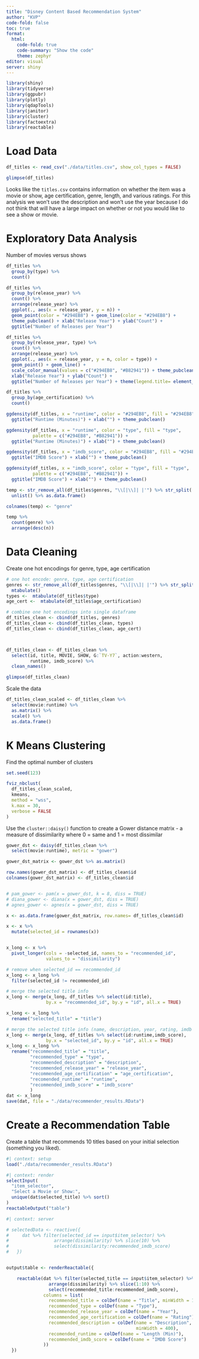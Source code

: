 ```yaml
---
title: "Disney Content Based Recommendation System"
author: "KVP"
code-fold: false
toc: true
format:
  html:
    code-fold: true
    code-summary: "Show the code"
    theme: zephyr
editor: visual
server: shiny
---
```


```r
library(shiny)
library(tidyverse)
library(ggpubr)
library(plotly)
library(qdapTools)
library(janitor)
library(cluster)
library(factoextra)
library(reactable)

```

# Load Data
```r
df_titles <- read_csv("./data/titles.csv", show_col_types = FALSE)

glimpse(df_titles)
```

Looks like the `titles.csv` contains information on whether the item was a movie or show, age certification, genre, length, and various ratings. For this analysis we won't use the description and won't use the year because I do not think that will have a large impact on whether or not you would like to see a show or movie.

# Exploratory Data Analysis

Number of movies versus shows

```r
df_titles %>%
  group_by(type) %>%
  count()
```

```r
df_titles %>%
  group_by(release_year) %>%
  count() %>%
  arrange(release_year) %>%
  ggplot(., aes(x = release_year, y = n)) + 
  geom_point(color = "#294EB8") + geom_line(color = "#294EB8") + 
  theme_pubclean() + xlab("Release Year") + ylab("Count") +
  ggtitle("Number of Releases per Year")
```

```r
df_titles %>%
  group_by(release_year, type) %>%
  count() %>%
  arrange(release_year) %>%
  ggplot(., aes(x = release_year, y = n, color = type)) + 
  geom_point() + geom_line() + 
  scale_color_manual(values = c("#294EB8", "#B82941")) + theme_pubclean() +
  xlab("Release Year") + ylab("Count") +
  ggtitle("Number of Releases per Year") + theme(legend.title= element_blank())
```

```r
df_titles %>%
  group_by(age_certification) %>%
  count() 
```

```r
ggdensity(df_titles, x = "runtime", color = "#294EB8", fill = "#294EB8") +
  ggtitle("Runtime (Minutes)") + xlab("") + theme_pubclean()
```

```r
ggdensity(df_titles, x = "runtime", color = "type", fill = "type",
          palette = c("#294EB8", "#B82941")) +
  ggtitle("Runtime (Minutes)") + xlab("") + theme_pubclean()
```

```r
ggdensity(df_titles, x = "imdb_score", color = "#294EB8", fill = "#294EB8") +
  ggtitle("IMDB Score") + xlab("") + theme_pubclean()
```

```r
ggdensity(df_titles, x = "imdb_score", color = "type", fill = "type",
          palette = c("#294EB8", "#B82941")) +
  ggtitle("IMDB Score") + xlab("") + theme_pubclean()
```

```r
temp <- str_remove_all(df_titles$genres, "\\[|\\]| |'") %>% str_split(., ",") %>%
  unlist() %>% as.data.frame()

colnames(temp) <- "genre"

temp %>%
  count(genre) %>%
  arrange(desc(n))
```

# Data Cleaning

Create one hot encodings for genre, type, age certification

```r

# one hot encode: genre, type, age certification
genres <- str_remove_all(df_titles$genres, "\\[|\\]| |'") %>% str_split(., ",") %>%
  mtabulate()
types <-  mtabulate(df_titles$type)
age_cert <-  mtabulate(df_titles$age_certification)

# combine one hot encodings into single dataframe
df_titles_clean <- cbind(df_titles, genres)
df_titles_clean <- cbind(df_titles_clean, types)
df_titles_clean <- cbind(df_titles_clean, age_cert)



df_titles_clean <- df_titles_clean %>%
  select(id, title, MOVIE, SHOW, G:`TV-Y7`, action:western, 
         runtime, imdb_score) %>% 
  clean_names()

glimpse(df_titles_clean)
```

Scale the data

```r
df_titles_clean_scaled <- df_titles_clean %>%
  select(movie:runtime) %>%
  as.matrix() %>%
  scale() %>%
  as.data.frame()
```

# K Means Clustering

Find the optimal number of clusters

```r
set.seed(123)

fviz_nbclust(
  df_titles_clean_scaled, 
  kmeans, 
  method = "wss", 
  k.max = 30, 
  verbose = FALSE
)
```

Use the `cluster::daisy()` function to create a Gower distance matrix - a measure of dissimilarity where 0 = same and 1 = most dissimilar

```r
gower_dst <- daisy(df_titles_clean %>%
  select(movie:runtime), metric = "gower")

gower_dst_matrix <- gower_dst %>% as.matrix()

row.names(gower_dst_matrix) <- df_titles_clean$id
colnames(gower_dst_matrix) <- df_titles_clean$id


# pam_gower <- pam(x = gower_dst, k = 8, diss = TRUE)
# diana_gower <- diana(x = gower_dst, diss = TRUE)
# agnes_gower <- agnes(x = gower_dst, diss = TRUE)
```

```r
x <- as.data.frame(gower_dst_matrix, row.names= df_titles_clean$id)

x <- x %>%
  mutate(selected_id = rownames(x))


x_long <- x %>%
  pivot_longer(cols = -selected_id, names_to = "recommended_id",
               values_to = "dissimilarity")

# remove when selected_id == recommended_id
x_long <- x_long %>%
  filter(selected_id != recommended_id)

# merge the selected title info 
x_long <- merge(x_long, df_titles %>% select(id:title), 
               by.x = "recommended_id", by.y = "id", all.x = TRUE)

x_long <- x_long %>%
  rename("selected_title" = "title")

# merge the selected title info (name, description, year, rating, imdb score)
x_long <- merge(x_long, df_titles %>% select(id:runtime,imdb_score), 
               by.x = "selected_id", by.y = "id", all.x = TRUE)
x_long <- x_long %>%
  rename("recommended_title" = "title",
         "recommended_type" = "type",
         "recommended_description" = "description",
         "recommended_release_year" = "release_year",
         "recommended_age_certification" = "age_certification",
         "recomended_runtime" = "runtime",
         "recommended_imdb_score" = "imdb_score"
         )
dat <- x_long
save(dat, file = "./data/recommender_results.RData")
```

# Create a Recommendation Table

Create a table that recommends 10 titles based on your initial selection (something you liked).

```r
#| context: setup
load("./data/recommender_results.RData")
```

```r
#| context: render
selectInput(
  "item_selector",
  "Select a Movie or Show:",
  unique(dat$selected_title) %>% sort()
)
reactableOutput("table")
```



```r
#| context: server

# selectedData <- reactive({
#     dat %>% filter(selected_id == input$item_selector) %>%
#                 arrange(dissimilarity) %>% slice(10) %>%
#                 select(dissimilarity:recommended_imdb_score)
#   })


output$table <- renderReactable({

    reactable(dat %>% filter(selected_title == input$item_selector) %>%
                arrange(dissimilarity) %>% slice(1:10) %>%
                select(recommended_title:recommended_imdb_score),
              columns = list(
                recommended_title = colDef(name = "Title", minWidth = 150),
                recommended_type = colDef(name = "Type"),
                recommended_release_year = colDef(name = "Year"),
                recommended_age_certification = colDef(name = "Rating"),
                recommended_description = colDef(name = "Description",
                                                 minWidth = 400),
                recomended_runtime = colDef(name = "Length (Min)"),
                recommended_imdb_score = colDef(name = "IMDB Score")
              ))
  })
```
